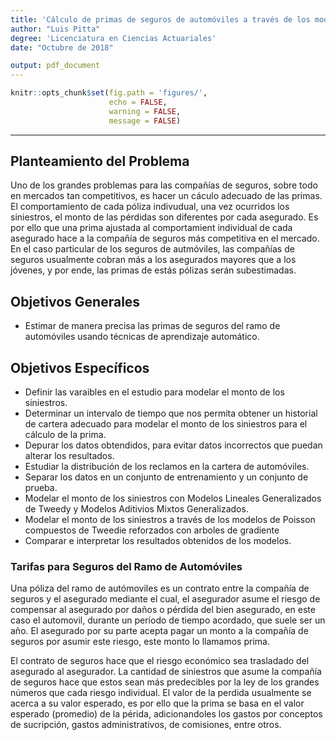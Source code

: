 ```yaml
---
title: 'Cálculo de primas de seguros de automóviles a través de los modelos de Poisson compuestos de Tweedie reforzados con arboles de gradiente'
author: "Luis Pitta"
degree: 'Licenciatura en Ciencias Actuariales'
date: "Octubre de 2018"

output: pdf_document
---
```


```r
knitr::opts_chunk$set(fig.path = 'figures/',
                      echo = FALSE, 
                      warning = FALSE, 
                      message = FALSE)

```

---
## Planteamiento del Problema


Uno de los grandes problemas para las compañías de seguros, sobre todo en mercados tan competitivos, es hacer un cáculo adecuado de las primas. El comportamiento de cada póliza indivudual, una vez ocurridos los siniestros, el monto de las pérdidas son diferentes por cada asegurado. Es por ello que una prima ajustada al comportamient individual de cada asegurado hace a la compañía de seguros más competitiva en el mercado. En el caso particular de los seguros de autmóviles, las compañías de seguros usualmente cobran más a los asegurados mayores que a los jóvenes, y por ende, las primas de estás pólizas serán subestimadas. 


## Objetivos Generales

- Estimar de manera precisa las primas de seguros del ramo de automóviles usando técnicas de aprendizaje automático.

## Objetivos Específicos

- Definir las varaibles en el estudio para modelar el monto de los siniestros.
- Determinar un intervalo de tiempo que nos permita obtener un historial de cartera adecuado para modelar el monto de los siniestros para el cálculo de la prima.
- Depurar los datos obtendidos, para evitar datos incorrectos  que puedan alterar los resultados.
- Estudiar la distribución de los reclamos en la cartera de automóviles.
- Separar los datos en un  conjunto de entrenamiento y un conjunto de prueba.
- Modelar el monto de los siniestros con Modelos Lineales Generalizados de Tweedy y Modelos Aditivios Mixtos Generalizados.
- Modelar el monto de los siniestros a través de los modelos de Poisson compuestos de Tweedie reforzados con arboles de gradiente
- Comparar e interpretar los resultados obtenidos de los modelos. 


### Tarifas para Seguros del Ramo de Automóviles

Una póliza del ramo de autómoviles es un contrato entre la compañía de seguros y el asegurado mediante el cual, el asegurador asume el riesgo de compensar al asegurado por daños o pérdida del bien asegurado, en este caso el automovil, durante un período de tiempo acordado, que suele ser un año. El asegurado por su parte acepta pagar un monto a la compañía de seguros por asumir este riesgo, este monto lo llamamos prima. 

El contrato de seguros hace que el  riesgo económico sea trasladado del asegurado al asegurador. La cantidad de siniestros que asume la compañía de seguros hace que estos sean más predecibles por la ley de los grandes números que cada riesgo individual. El valor de la perdida usualmente se acerca a su valor esperado, es por ello que la prima se basa en el valor esperado (promedio) de  la périda, adicionandoles los gastos por conceptos de sucripción, gastos administrativos, de comisiones, entre otros. 

